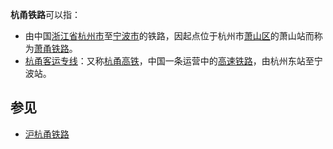 '''杭甬铁路'''可以指：
*由中国[[浙江省|浙江省]][[杭州市|杭州市]]至[[宁波市|宁波市]]的铁路，因起点位于杭州市[[萧山区|萧山区]]的萧山站而称为[[萧甬铁路|萧甬铁路]]。
*[[杭甬客运专线|杭甬客运专线]]：又称[[杭甬高铁|杭甬高铁]]，中国一条运营中的[[高速铁路|高速铁路]]，由杭州东站至宁波站。

== 参见 ==
*[[沪杭甬铁路|沪杭甬铁路]]

{{disambig|Cat=四字建築物消歧義}}